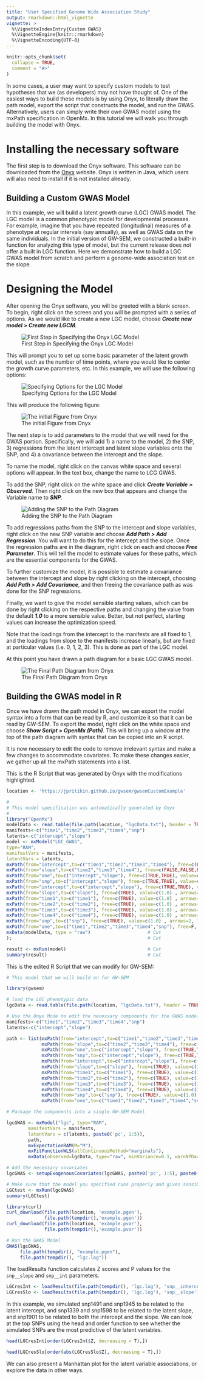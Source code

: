 ```yaml
---
title: "User Specified Genome Wide Association Study"
output: rmarkdown::html_vignette
vignette: >
  %\VignetteIndexEntry{Custom GWAS}
  %\VignetteEngine{knitr::rmarkdown}
  %\VignetteEncoding{UTF-8}
---
```


```r
knitr::opts_chunk$set(
  collapse = TRUE,
  comment = "#>"
)
```

In some cases, a user may want to specify custom models  to test hypotheses that we (as developers) may not have thought of. One of the easiest ways to build these models is by using Onyx, to literally draw the path model, export the script that constructs the model, and run the GWAS. Alternatively, users can simply write their own GWAS model using the mxPath specification in OpenMx.  In this tutorial we will walk you through building the model with Onyx.


# Installing the necessary software

The first step is to download the Onyx software.  This software can be downloaded from the [Onyx](http://onyx.brandmaier.de) website. Onyx is written in Java, which users will also need to install if it is not installed already.


## Building a Custom GWAS Model

In this example, we will build a latent growth curve (LGC) GWAS model.  The LGC model is a common phenotypic model for developmental processes.  For example, imagine that you have repeated (longitudinal) measures of a  phenotype at regular intervals (say annually), as well as GWAS data on the same individuals. In the initial version of GW-SEM, we constructed a built-in function for analyzing this type of model, but the current release does not offer a built in LGC function. Here we demonstrate how to build a LGC GWAS model from scratch and perform a genome-wide association test on the slope.


# Designing the Model

After opening the Onyx software, you will be greeted with a blank screen.  To begin, right click on the screen and you will be prompted with a series of options. As we would like to create a new LGC model, choose **_Create new model > Create new LGCM_**. 

![First Step in Specifying the Onyx LGC Model](https://jpritikin.github.io/gwsem/gwsemCustomExample/basicModel.jpg)

This will prompt you to set up some basic parameter of the latent growth model, such as the number of time points, where you would like to center the growth curve parameters, etc.  In this example, we will use the following options: 

![Specifying Options for the LGC Model](https://jpritikin.github.io/gwsem/gwsemCustomExample/options.png)


This will produce the following figure: 

![The initial Figure from Onyx](https://jpritikin.github.io/gwsem/gwsemCustomExample/initialFig.jpg)

The next step is to add parameters to the model that we will need for the GWAS portion.  Specifically, we will add 1) a name to the model, 2) the SNP, 3) regressions from the latent intercept and latent slope variables onto the SNP, and 4) a covariance between the intercept and the slope.

To name the model, right click on the canvas white space and several options will appear. In the text box, change the name to LCG GWAS.

To add the SNP, right click on the white space and click **_Create Variable > Observed_**. Then right click on the new box that appears and change the Variable name to _**SNP**_.

![Adding the SNP to the Path Diagram](https://jpritikin.github.io/gwsem/gwsemCustomExample/addSNP.jpg)

To add regressions paths from the SNP to the intercept and slope variables, right click on the new SNP variable and choose **_Add Path > Add Regression_**. You will want to do this for the intercept and the slope.  Once the regression paths are in the diagram, right click on each and choose **_Free Parameter_**. This will tell the model to estimate values for these paths, which are the essential components for the GWAS. 

To further customize the model, it is possible to estimate a covariance between the intercept and slope by right clicking on the intercept, choosing **_Add Path > Add Covariance_**, and then freeing the covariance path as was done for the SNP regressions.

Finally, we want to give the model sensible starting values, which can be done by right clicking on the respective paths and changing the value from the default _**1.0**_ to a more sensible value. Better, but not perfect, starting values can increase the optimization speed.

Note that the loadings from the intercept to the manifests are all fixed to 1, and the loadings from slope to the manifests increase linearly, but are fixed at particular values (i.e. 0, 1, 2, 3). This is done as part of the LGC model.

At this point you have drawn a path diagram for a basic LGC GWAS model.  

![The Final Path Diagram from Onyx](https://jpritikin.github.io/gwsem/gwsemCustomExample/finalPathDiagram.jpg)



## Building the GWAS model in R

Once we have drawn the path model in Onyx, we can export the model syntax into a form that can be read by R, and customize it so that it can be read by GW-SEM. To export the model, right click on the white space and choose **_Show Script > OpenMx (Path)_**. This will bring up a window at the top of the path diagram with syntax that can be copied into an R script.

It is now necessary to edit the code to remove irrelevant syntax and make a few changes to accommodate covariates. To make these changes easier, we gather up all the mxPath statements into a list.

This is the R Script that was generated by Onyx with the modifications highlighted.
```r
location <- 'https://jpritikin.github.io/gwsem/gwsemCustomExample'

#
# This model specification was automatically generated by Onyx
# 
library("OpenMx")                                                       # Edited
modelData <- read.table(file.path(location, "lgcData.txt"), header = TRUE)                     # Cut
manifests<-c("time1","time2","time3","time4","snp")                      # Kept
latents<-c("intercept","slope")                                          # Kept
model <- mxModel("LGC_GWAS",                                             # Edited
type="RAM",                                                              # Cut
manifestVars = manifests,                                                # Cut
latentVars = latents,                                                    # Cut
mxPath(from="intercept",to=c("time1","time2","time3","time4"), free=c(FALSE,FALSE,FALSE,FALSE), value=c(1.0,1.0,1.0,1.0) , arrows=1, label=c("intercept__time1","intercept__time2","intercept__time3","intercept__time4") ),   # Edited
mxPath(from="slope",to=c("time2","time3","time4"), free=c(FALSE,FALSE,FALSE), value=c(1.0,2.0,3.0) , arrows=1, label=c("slope__time2","slope__time3","slope__time4") ),                                  # Edited
mxPath(from="one",to=c("intercept","slope"), free=c(TRUE,TRUE), value=c(1.0,1.0) , arrows=1, label=c("const__intercept","const__slope") ),                                             # Edited
mxPath(from="snp",to=c("intercept","slope"), free=c(TRUE,TRUE), value=c(0.5,0.1) , arrows=1, label=c("snp__intercept","snp__slope") ),                                                 # Edited
mxPath(from="intercept",to=c("intercept","slope"), free=c(TRUE,TRUE), value=c(1.0,0.1) , arrows=2, label=c("sigma_i","COV_intercept_slope") ),                                               # Edited 
mxPath(from="slope",to=c("slope"), free=c(TRUE), value=c(1.0) , arrows=2, label=c("sigma_s") ),    # Edited
mxPath(from="time1",to=c("time1"), free=c(TRUE), value=c(1.0) , arrows=2, label=c("res") ),        # Edited 
mxPath(from="time2",to=c("time2"), free=c(TRUE), value=c(1.0) , arrows=2, label=c("res") ),        # Edited  
mxPath(from="time3",to=c("time3"), free=c(TRUE), value=c(1.0) , arrows=2, label=c("res") ),        # Edited 
mxPath(from="time4",to=c("time4"), free=c(TRUE), value=c(1.0) , arrows=2, label=c("res") ),        # Edited 
mxPath(from="snp",to=c("snp"), free=c(TRUE), value=c(1.0) , arrows=2, label=c("VAR_snp") ),        # Edited 
mxPath(from="one",to=c("time1","time2","time3","time4","snp"), free=F, value=0, arrows=1),         # Edited 
mxData(modelData, type = "raw")                     # Cut
);                                                  # Cut

result <- mxRun(model)                              # Cut
summary(result)                                     # Cut

```

This is the edited R Script that we can modify for GW-SEM:

```r
# This model that we will build on for GW-SEM

library(gwsem)

# load the LGC phenotypic data
lgcData <- read.table(file.path(location, "lgcData.txt"), header = TRUE)

# Use the Onyx Mode to edit the necessary components for the GWAS model
manifests<-c("time1","time2","time3","time4","snp")
latents<-c("intercept","slope")

path <- list(mxPath(from="intercept",to=c("time1","time2","time3","time4"), free=c(FALSE,FALSE,FALSE,FALSE), value=c(1.0,1.0,1.0,1.0) , arrows=1, label=c("intercept__time1","intercept__time2","intercept__time3","intercept__time4") ),
             mxPath(from="slope",to=c("time2","time3","time4"), free=c(FALSE,FALSE,FALSE), value=c(1.0,2.0,3.0) , arrows=1, label=c("slope__time2","slope__time3","slope__time4") ),
             mxPath(from="one",to=c("intercept","slope"), free=c(TRUE,TRUE), value=c(1.0,1.0) , arrows=1, label=c("const__intercept","const__slope") ),
             mxPath(from="snp",to=c("intercept","slope"), free=c(TRUE,TRUE), value=c(0.5,0.1) , arrows=1, label=c("snp__intercept","snp__slope") ),
             mxPath(from="intercept",to=c("intercept","slope"), free=c(TRUE,TRUE), value=c(1.0,0.1) , arrows=2, label=c("sigma_i","COV_intercept_slope") ),
             mxPath(from="slope",to=c("slope"), free=c(TRUE), value=c(1.0) , arrows=2, label=c("sigma_s") ),
             mxPath(from="time1",to=c("time1"), free=c(TRUE), value=c(1.0) , arrows=2, label=c("res") ),
             mxPath(from="time2",to=c("time2"), free=c(TRUE), value=c(1.0) , arrows=2, label=c("res") ),
             mxPath(from="time3",to=c("time3"), free=c(TRUE), value=c(1.0) , arrows=2, label=c("res") ),
             mxPath(from="time4",to=c("time4"), free=c(TRUE), value=c(1.0) , arrows=2, label=c("res") ),
             mxPath(from="snp",to=c("snp"), free=c(TRUE), value=c(1.0) , arrows=2, label=c("VAR_snp") ),
             mxPath(from="one",to=c("time1","time2","time3","time4","snp"), free=F, value=0, arrows=1))

# Package the components into a single GW-SEM Model

lgcGWAS <- mxModel("lgc", type="RAM",
        manifestVars = manifests,
        latentVars = c(latents, paste0('pc', 1:5)),
        path,
        mxExpectationRAM(M="M"),
        mxFitFunctionWLS(allContinuousMethod="marginals"),
        mxData(observed=lgcData, type="raw", minVariance=0.1, warnNPDacov=FALSE))

# Add the necessary covariates
lgcGWAS <- setupExogenousCovariates(lgcGWAS, paste0('pc', 1:5), paste0('time',1:4))

# Make sure that the model you specified runs properly and gives sensible parameter estimates
LGCtest <- mxRun(lgcGWAS)
summary(LGCtest)

library(curl)
curl_download(file.path(location, 'example.pgen'),
              file.path(tempdir(),'example.pgen'))
curl_download(file.path(location, 'example.pvar'),
              file.path(tempdir(),'example.pvar'))

# Run the GWAS Model
GWAS(lgcGWAS,
     file.path(tempdir(), "example.pgen"),
     file.path(tempdir(), "lgc.log"))

```

The loadResults function calculates Z scores and P values for the `snp__slope` and `snp__int` parameters.
                                                                          
```r
LGCresInt <- loadResults(file.path(tempdir(), 'lgc.log'), 'snp__intercept')
LGCresSlo <- loadResults(file.path(tempdir(), 'lgc.log'), 'snp__slope')

```

In this example, we simulated snp1491 and snp1945 to be related to the latent intercept, and  snp1339 and snp1598 to be related to the latent slope, and snp1901 to be related to both the intercept and the slope. We can look at the top SNPs using the head and order function to see whether the simulated SNPs are the most predictive of the latent variables.


```r
head(LGCresInt[order(LGCresInt$Z, decreasing = T),])

head(LGCresSlo[order(abs(LGCresSlo$Z), decreasing = T),])

```

We can also present a Manhattan plot for the latent variable associations, or explore the data in other ways.
